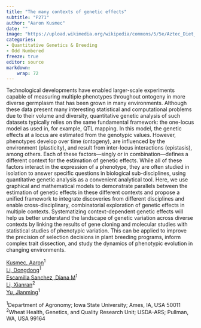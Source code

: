 ```yaml
---
title: "The many contexts of genetic effects"
subtitle: "P271"
author: "Aaron Kusmec"
date: ""
image: "https://upload.wikimedia.org/wikipedia/commons/5/5e/Aztec_Diet_Basket_of_Corn_%289755332575%29.jpg"
categories: 
- Quantitative Genetics & Breeding
- Odd Numbered
freeze: true
editor: source
markdown: 
    wrap: 72
---
```


Technological developments have enabled larger-scale experiments capable of measuring multiple phenotypes throughout ontogeny in more diverse germplasm that has been grown in many environments. Although these data present many interesting statistical and computational problems due to their volume and diversity, quantitative genetic analysis of such datasets typically relies on the same fundamental framework: the one-locus model as used in, for example, QTL mapping. In this model, the genetic effects at a locus are estimated from the genotypic values. However, phenotypes develop over time (ontogeny), are influenced by the environment (plasticity), and result from inter-locus interactions (epistasis), among others. Each of these factors—singly or in combination—defines a different context for the estimation of genetic effects. While all of these factors interact in the expression of a phenotype, they are often studied in isolation to answer specific questions in biological sub-disciplines, using quantitative genetic analysis as a convenient analytical tool. Here, we use graphical and mathematical models to demonstrate parallels between the estimation of genetic effects in these different contexts and propose a unified framework to integrate discoveries from different disciplines and enable cross-disciplinary, combinatorial exploration of genetic effects in multiple contexts. Systematizing context-dependent genetic effects will help us better understand the landscape of genetic variation across diverse contexts by linking the results of gene cloning and molecular studies with statistical studies of phenotypic variation. This can be applied to improve the precision of selection decisions in plant breeding programs, inform complex trait dissection, and study the dynamics of phenotypic evolution in changing environments.

<a href='mailto:amkusmec@iastate.edu'>Kusmec, Aaron</a><sup>1</sup><br><a href='mailto:ddli@iastate.edu'>Li, Dongdong</a><sup>1</sup><br><a href='mailto:descamil@iastate.edu'>Escamilla Sanchez, Diana M</a><sup>1</sup><br><a href='mailto:xianran.li@wsu.edu'>Li, Xianran</a><sup>2</sup><br><a href='mailto:jmyu@iastate.edu'>Yu, Jianming</a><sup>1</sup><br>

<sup>1</sup>Department of Agronomy; Iowa State University; Ames, IA, USA 50011<br><sup>2</sup>Wheat Health, Genetics, and Quality Research Unit; USDA-ARS; Pullman, WA, USA 99164<br>
